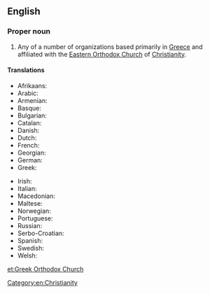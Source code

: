 ==English==

===Proper noun===
{{wikipedia}}
{{en-proper noun|head=[[Greek]] [[Orthodox Church]]}}

# Any of a number of organizations based primarily in [[Greece]] and affiliated with the [[Eastern Orthodox Church]] of [[Christianity]].

====Translations====
{{trans-top|Greek Orthodox Church}}
* Afrikaans: {{t-|af|Grieks-Ortodokse Kerk}}
* Arabic: {{t-|ar|الكنيسة الأرثوذكسية اليونانية|tr=al-Knysh al-ʼRthwdhksyh al-Ywnānyh|sc=Arab}}
* Armenian: {{t-|hy|Հույն ուղղափառ եկեղեցի|sc=Armn}}
* Basque: {{t-|eu|Greziako Eliza Ortodoxoa}}
* Bulgarian: {{t-|bg|Гръцката православна църква|tr=Grŭtskata pravoslavna tsŭrkva|sc=Cyrl}}
* Catalan: {{t-|ca|Església ortodoxa grega}}
* Danish: {{t-|da|Græsk-ortodokse kirke}}
* Dutch: {{t-|nl|Grieks-orthodoxe Kerk}}
* French: {{t-|fr|Eglise orthodoxe grecque}}
* Georgian: {{t-|ka|მართლმადიდებელი ეკლესია|tr=mart'lmadidebeli eklesia|sc=Geor}}
* German: {{t-|de|Griechisch-Orthodoxe Kirche|f}}
* Greek: {{t-|el|Ελληνορθόδοξη Εκκλησία|f|tr=Ellinorthódoxi Ekklisía|sc=Grek}}
{{trans-mid}}
* Irish: {{t-|ga|Eaglais Cheartchreidmheach na Gréige}}
* Italian: {{t-|it|Chiesa greco-ortodossa}}
* Macedonian: {{t-|mk|Грчка православна црква|f|tr=G'rčka pravoslávna c'rkva}}
* Maltese: {{t-|mt|Knisja Ortodossa Griega}}
* Norwegian: {{t-|no|Gresk ortodokse kirke}}
* Portuguese: {{t-|pt|Igreja Ortodoxa grega}}
* Russian: {{t-|ru|Греческая Православная Церковь|f|tr=Grečeskaja Pravoslávnaja Cérkov'|sc=Cyrl}}
* Serbo-Croatian: {{t-|sh|Грчка православна црква|tr=Grčka pravoslavna crkva|sc=Cyrl}}
* Spanish: {{t-|es|Iglesia ortodoxa griega}}
* Swedish: {{t-|sv|Grekisk-ortodoxa kyrkan}}
* Welsh: {{t-|cy|Eglwys Uniongred Groeg}}
{{trans-bottom}}

[[Category:en:Christianity]]

[[et:Greek Orthodox Church]]